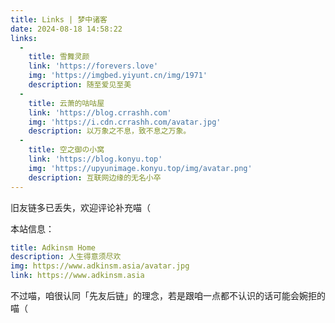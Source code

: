 ---
title: Links | 梦中诸客
date: 2024-08-18 14:58:22
links: 
  - 
    title: 雪舞灵颜
    link: 'https://forevers.love'
    img: 'https://imgbed.yiyunt.cn/img/1971'
    description: 随至爱见至美
  - 
    title: 云萧的咕咕屋
    link: 'https://blog.crrashh.com'
    img: 'https://i.cdn.crrashh.com/avatar.jpg'
    description: 以万象之不息，致不息之万象。
  - 
    title: 空之御の小窝
    link: 'https://blog.konyu.top'
    img: 'https://upyunimage.konyu.top/img/avatar.png'
    description: 互联网边缘的无名小卒
---

旧友链多已丢失，欢迎评论补充喵（

本站信息：

```yaml
title: Adkinsm Home
description: 人生得意须尽欢
img: https://www.adkinsm.asia/avatar.jpg
link: https://www.adkinsm.asia
```

不过喵，咱很认同「先友后链」的理念，若是跟咱一点都不认识的话可能会婉拒的喵（
